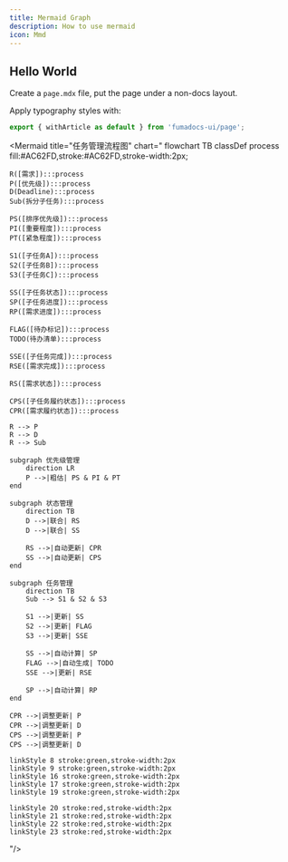 ```yaml
---
title: Mermaid Graph
description: How to use mermaid
icon: Mmd
---
```


## Hello World

Create a `page.mdx` file, put the page under a non-docs layout.

Apply typography styles with:

```jsx
export { withArticle as default } from 'fumadocs-ui/page';
```

<Mermaid
  title="任务管理流程图"
  chart="
flowchart TB
    classDef process fill:#AC62FD,stroke:#AC62FD,stroke-width:2px;
    
    R([需求]):::process
    P([优先级]):::process
    D(Deadline):::process
    Sub(拆分子任务):::process
    
    PS([排序优先级]):::process
    PI([重要程度]):::process
    PT([紧急程度]):::process
    
    S1([子任务A]):::process
    S2([子任务B]):::process
    S3([子任务C]):::process
    
    SS([子任务状态]):::process
    SP([子任务进度]):::process
    RP([需求进度]):::process
    
    FLAG([待办标记]):::process
    TODO(待办清单):::process
    
    SSE([子任务完成]):::process
    RSE([需求完成]):::process
    
    RS([需求状态]):::process
    
    CPS([子任务履约状态]):::process
    CPR([需求履约状态]):::process
    
    R --> P
    R --> D
    R --> Sub
    
    subgraph 优先级管理
        direction LR
        P -->|粗估| PS & PI & PT
    end
    
    subgraph 状态管理
        direction TB
        D -->|联合| RS
        D -->|联合| SS
        
        RS -->|自动更新| CPR
        SS -->|自动更新| CPS
    end
    
    subgraph 任务管理
        direction TB
        Sub --> S1 & S2 & S3
        
        S1 -->|更新| SS
        S2 -->|更新| FLAG
        S3 -->|更新| SSE
        
        SS -->|自动计算| SP
        FLAG -->|自动生成| TODO
        SSE -->|更新| RSE
        
        SP -->|自动计算| RP
    end
    
    CPR -->|调整更新| P
    CPR -->|调整更新| D
    CPS -->|调整更新| P
    CPS -->|调整更新| D
    
    linkStyle 8 stroke:green,stroke-width:2px
    linkStyle 9 stroke:green,stroke-width:2px
    linkStyle 16 stroke:green,stroke-width:2px
    linkStyle 17 stroke:green,stroke-width:2px
    linkStyle 19 stroke:green,stroke-width:2px

    linkStyle 20 stroke:red,stroke-width:2px
    linkStyle 21 stroke:red,stroke-width:2px
    linkStyle 22 stroke:red,stroke-width:2px
    linkStyle 23 stroke:red,stroke-width:2px

"/>
